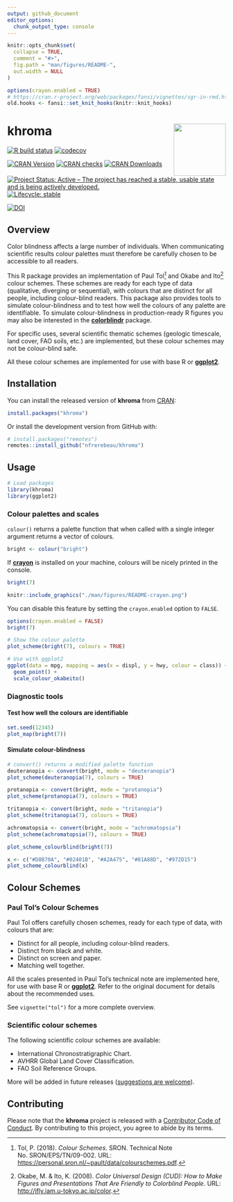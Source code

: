 ```yaml
---
output: github_document
editor_options: 
  chunk_output_type: console
---
```


<!-- README.md is generated from README.Rmd. Please edit that file -->

```r
knitr::opts_chunk$set(
  collapse = TRUE,
  comment = "#>",
  fig.path = "man/figures/README-",
  out.width = NULL
)
```

```r
options(crayon.enabled = TRUE)
# https://cran.r-project.org/web/packages/fansi/vignettes/sgr-in-rmd.html
old.hooks <- fansi::set_knit_hooks(knitr::knit_hooks)
```

# khroma <img width=120px src="man/figures/logo.png" align="right" />

<!-- badges: start -->
[![R build status](https://github.com/nfrerebeau/khroma/workflows/R-CMD-check/badge.svg)](https://github.com/nfrerebeau/khroma/actions)
[![codecov](https://codecov.io/gh/nfrerebeau/khroma/branch/master/graph/badge.svg)](https://codecov.io/gh/nfrerebeau/khroma)

[![CRAN Version](http://www.r-pkg.org/badges/version/khroma)](https://cran.r-project.org/package=khroma)
[![CRAN checks](https://cranchecks.info/badges/worst/khroma)](https://cran.r-project.org/web/checks/check_results_khroma.html)
[![CRAN Downloads](http://cranlogs.r-pkg.org/badges/khroma)](https://cran.r-project.org/package=khroma)

[![Project Status: Active – The project has reached a stable, usable state and is being actively developed.](https://www.repostatus.org/badges/latest/active.svg)](https://www.repostatus.org/#active)
[![Lifecycle: stable](https://img.shields.io/badge/lifecycle-stable-brightgreen.svg)](https://www.tidyverse.org/lifecycle/#stable)

[![DOI](https://zenodo.org/badge/DOI/10.5281/zenodo.1472077.svg)](https://doi.org/10.5281/zenodo.1472077)
<!-- badges: end -->

## Overview

Color blindness affects a large number of individuals. When communicating scientific results colour palettes must therefore be carefully chosen to be accessible to all readers.

This R package provides an implementation of Paul Tol^[Tol, P. (2018). *Colour Schemes*. SRON. Technical Note No. SRON/EPS/TN/09-002. URL: <https://personal.sron.nl/~pault/data/colourschemes.pdf>.] and Okabe and Ito^[Okabe, M. & Ito, K. (2008). *Color Universal Design (CUD): How to Make Figures and Presentations That Are Friendly to Colorblind People*. URL: <http://jfly.iam.u-tokyo.ac.jp/color>.] colour schemes. These schemes are ready for each type of data (qualitative, diverging or sequential), with colours that are distinct for all people, including colour-blind readers. This package also provides tools to simulate colour-blindness and to test how well the colours of any palette are identifiable. To simulate colour-blindness in production-ready R figures you may also be interested in the [**colorblindr**](https://github.com/clauswilke/colorblindr) package.

For specific uses, several scientific thematic schemes (geologic timescale, land cover, FAO soils, etc.) are implemented, but these colour schemes may not be colour-blind safe.

All these colour schemes are implemented for use with base R or [**ggplot2**](https://github.com/tidyverse/ggplot2).

## Installation

You can install the released version of **khroma** from [CRAN](https://CRAN.R-project.org):

```r
install.packages("khroma")
```

Or install the development version from GitHub with:

```r
# install.packages("remotes")
remotes::install_github("nfrerebeau/khroma")
```

## Usage
```r
# Load packages
library(khroma)
library(ggplot2)
```

### Colour palettes and scales
`colour()` returns a palette function that when called with a single integer argument returns a vector of colours.
```r
bright <- colour("bright")
```

If [**crayon**](https://github.com/r-lib/crayon) is installed on your machine, colours will be nicely printed in the console.
```r
bright(7)
```

```r
knitr::include_graphics("./man/figures/README-crayon.png")
```

You can disable this feature by setting the `crayon.enabled` option to `FALSE`.
```r
options(crayon.enabled = FALSE)
bright(7)
```

```r
# Show the colour palette
plot_scheme(bright(7), colours = TRUE)
```

```r
# Use with ggplot2
ggplot(data = mpg, mapping = aes(x = displ, y = hwy, colour = class)) +
  geom_point() +
  scale_colour_okabeito()
```

### Diagnostic tools
#### Test how well the colours are identifiable
```r
set.seed(12345)
plot_map(bright(7))
```

#### Simulate colour-blindness
```r
# convert() returns a modified palette function
deuteranopia <- convert(bright, mode = "deuteranopia")
plot_scheme(deuteranopia(7), colours = TRUE)

protanopia <- convert(bright, mode = "protanopia")
plot_scheme(protanopia(7), colours = TRUE)

tritanopia <- convert(bright, mode = "tritanopia")
plot_scheme(tritanopia(7), colours = TRUE)

achromatopsia <- convert(bright, mode = "achromatopsia")
plot_scheme(achromatopsia(7), colours = TRUE)
```

```r
plot_scheme_colourblind(bright(7))

x <- c("#D8B70A", "#02401B", "#A2A475", "#81A88D", "#972D15")
plot_scheme_colourblind(x)
```

## Colour Schemes
### Paul Tol's Colour Schemes
Paul Tol offers carefully chosen schemes, ready for each type of data, with colours that are:

* Distinct for all people, including colour-blind readers.
* Distinct from black and white.
* Distinct on screen and paper.
* Matching well together.

All the scales presented in Paul Tol's technical note are implemented here, for use with base R or [**ggplot2**](https://github.com/tidyverse/ggplot2). Refer to the original document for details about the recommended uses.

See `vignette("tol")` for a more complete overview.

### Scientific colour schemes
The following scientific colour schemes are available:

* International Chronostratigraphic Chart.
* AVHRR Global Land Cover Classification.
* FAO Soil Reference Groups.

More will be added in future releases ([suggestions are welcome](https://github.com/nfrerebeau/khroma/issues)).

## Contributing
Please note that the **khroma** project is released with a [Contributor Code of Conduct](https://github.com/nfrerebeau/khroma/blob/master/.github/CODE_OF_CONDUCT.md). By contributing to this project, you agree to abide by its terms.
